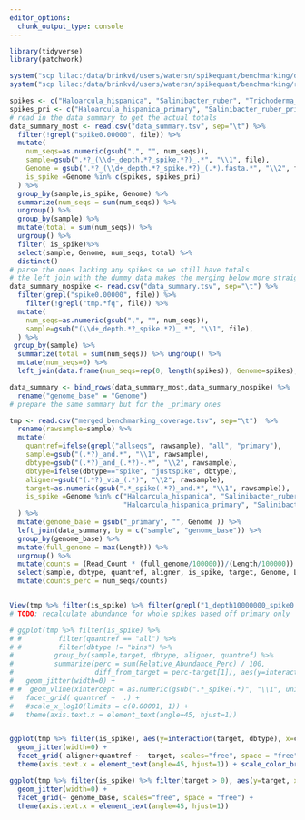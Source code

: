 ```yaml
---
editor_options: 
  chunk_output_type: console
---
```


```r
library(tidyverse)
library(patchwork)
```




```r
system("scp lilac:/data/brinkvd/users/watersn/spikequant/benchmarking/data_summary.tsv data_summary.tsv")
system("scp lilac:/data/brinkvd/users/watersn/spikequant/benchmarking/results/merged_benchmarking_coverage.tsv merged_benchmarking_coverage.tsv")

spikes <- c("Haloarcula_hispanica", "Salinibacter_ruber", "Trichoderma_reesei")
spikes_pri <- c("Haloarcula_hispanica_primary", "Salinibacter_ruber_primary", "Trichoderma_reesei_primary" )
# read in the data summary to get the actual totals 
data_summary_most <- read.csv("data_summary.tsv", sep="\t") %>%
  filter(!grepl("spike0.00000", file)) %>% 
  mutate(
    num_seqs=as.numeric(gsub(",", "", num_seqs)),
    sample=gsub(".*?_(\\d+_depth.*?_spike.*?)_.*", "\\1", file),
    Genome = gsub(".*?_(\\d+_depth.*?_spike.*?)_(.*).fasta.*", "\\2", file),
    is_spike =Genome %in% c(spikes, spikes_pri)
  ) %>% 
  group_by(sample,is_spike, Genome) %>% 
  summarize(num_seqs = sum(num_seqs)) %>%
  ungroup() %>%
  group_by(sample) %>% 
  mutate(total = sum(num_seqs)) %>%
  ungroup() %>% 
  filter( is_spike)%>% 
  select(sample, Genome, num_seqs, total) %>% 
  distinct()
# parse the ones lacking any spikes so we still have totals
# the left join with the dummy data makes the merging below more straightforward
data_summary_nospike <- read.csv("data_summary.tsv", sep="\t") %>% 
  filter(grepl("spike0.00000", file)) %>% 
    filter(!grepl("tmp.*fq", file)) %>% 
  mutate(
    num_seqs=as.numeric(gsub(",", "", num_seqs)),
    sample=gsub("(\\d+_depth.*?_spike.*?)_.*", "\\1", file),
  ) %>% 
 group_by(sample) %>% 
  summarize(total = sum(num_seqs)) %>% ungroup() %>%
  mutate(num_seqs=0) %>% 
  left_join(data.frame(num_seqs=rep(0, length(spikes)), Genome=spikes), relationship= "many-to-many")

data_summary <- bind_rows(data_summary_most,data_summary_nospike) %>% 
  rename("genome_base" = "Genome")
# prepare the same summary but for the _primary ones

tmp <- read.csv("merged_benchmarking_coverage.tsv", sep="\t")  %>% 
  rename(rawsample=sample) %>%
  mutate(
    quantref=ifelse(grepl("allseqs", rawsample), "all", "primary"),
    sample=gsub("(.*?)_and.*", "\\1", rawsample),
    dbtype=gsub("(.*?)_and_(.*?)-.*", "\\2", rawsample),
    dbtype=ifelse(dbtype=="spike", "justspike", dbtype),
    aligner=gsub("(.*?)_via_(.*)", "\\2", rawsample),
    target=as.numeric(gsub(".*_spike(.*?)_and.*", "\\1", rawsample)),
    is_spike =Genome %in% c("Haloarcula_hispanica", "Salinibacter_ruber", "Trichoderma_reesei",
                            "Haloarcula_hispanica_primary", "Salinibacter_ruber_primary", "Trichoderma_reesei_primary" )
  ) %>%
  mutate(genome_base = gsub("_primary", "", Genome )) %>% 
  left_join(data_summary, by = c("sample", "genome_base")) %>% 
  group_by(genome_base) %>% 
  mutate(full_genome = max(Length)) %>% 
  ungroup() %>% 
  mutate(counts = (Read_Count * (full_genome/100000))/(Length/100000)) %>% 
  select(sample, dbtype, quantref, aligner, is_spike, target, Genome, Length, genome_base, full_genome, Read_Count, counts, num_seqs, total) %>% 
  mutate(counts_perc = num_seqs/counts)


View(tmp %>% filter(is_spike) %>% filter(grepl("1_depth10000000_spike0.00000", sample), aligner == "bwa-mem", dbtype=="bins"))
# TODO: recalculate abundance for whole spikes based off primary only

# ggplot(tmp %>% filter(is_spike) %>% 
# #         filter(quantref == "all") %>% 
# #         filter(dbtype != "bins") %>%
#          group_by(sample,target, dbtype, aligner, quantref) %>% 
#          summarize(perc = sum(Relative_Abundance_Perc) / 100,
#                    diff_from_target = perc-target[1]), aes(y=interaction(target, dbtype), x=diff_from_target, color=aligner)) +
#   geom_jitter(width=0) + 
# #  geom_vline(xintercept = as.numeric(gsub(".*_spike(.*)", "\\1", unique(tmp$sample))), linetype="dotted") +
#   facet_grid( quantref ~  .) + 
#   #scale_x_log10(limits = c(0.00001, 1)) + 
#   theme(axis.text.x = element_text(angle=45, hjust=1))


ggplot(tmp %>% filter(is_spike), aes(y=interaction(target, dbtype), x=counts_perc, color=Genome)) +
  geom_jitter(width=0) + 
  facet_grid( aligner+quantref ~  target, scales="free", space = "free") + 
  theme(axis.text.x = element_text(angle=45, hjust=1)) + scale_color_brewer(palette = "Paired")  

ggplot(tmp %>% filter(is_spike) %>% filter(target > 0), aes(y=target, x=counts_perc, color=dbtype)) +
  geom_jitter(width=0) + 
  facet_grid(~ genome_base, scales="free", space = "free") + 
  theme(axis.text.x = element_text(angle=45, hjust=1)) 

```